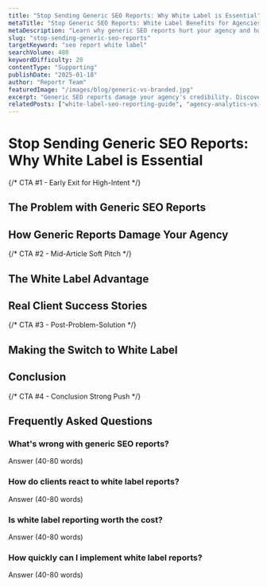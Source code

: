 ```yaml
---
title: "Stop Sending Generic SEO Reports: Why White Label is Essential"
metaTitle: "Stop Generic SEO Reports: White Label Benefits for Agencies"
metaDescription: "Learn why generic SEO reports hurt your agency and how white label reporting builds trust, increases retention, and boosts revenue for digital marketers."
slug: "stop-sending-generic-seo-reports"
targetKeyword: "seo report white label"
searchVolume: 480
keywordDifficulty: 20
contentType: "Supporting"
publishDate: "2025-01-18"
author: "Reportr Team"
featuredImage: "/images/blog/generic-vs-branded.jpg"
excerpt: "Generic SEO reports damage your agency's credibility. Discover how white label reporting transforms client relationships and drives business growth."
relatedPosts: ["white-label-seo-reporting-guide", "agency-analytics-vs-white-label-reporting"]
---
```


# Stop Sending Generic SEO Reports: Why White Label is Essential

<!-- INTRO: 120-150 words -->
<!-- Include target keyword in first 100 words -->

{/* CTA #1 - Early Exit for High-Intent */}

<!-- TABLE OF CONTENTS -->

## The Problem with Generic SEO Reports
<!-- 250-350 words -->

## How Generic Reports Damage Your Agency
<!-- 300-400 words -->

{/* CTA #2 - Mid-Article Soft Pitch */}

## The White Label Advantage
<!-- 350-450 words -->

## Real Client Success Stories
<!-- 300-400 words -->

{/* CTA #3 - Post-Problem-Solution */}

## Making the Switch to White Label
<!-- 250-300 words -->

## Conclusion
<!-- 120-150 words -->

{/* CTA #4 - Conclusion Strong Push */}

## Frequently Asked Questions

### What's wrong with generic SEO reports?
Answer (40-80 words)

### How do clients react to white label reports?
Answer (40-80 words)

### Is white label reporting worth the cost?
Answer (40-80 words)

### How quickly can I implement white label reports?
Answer (40-80 words)

<!-- TARGET WORD COUNT: 1,800-2,200 words (2,000 average) -->
<!-- TARGET INTERNAL LINKS: 8-10 -->
<!-- IMAGES: 4-5 (hero + section images) -->